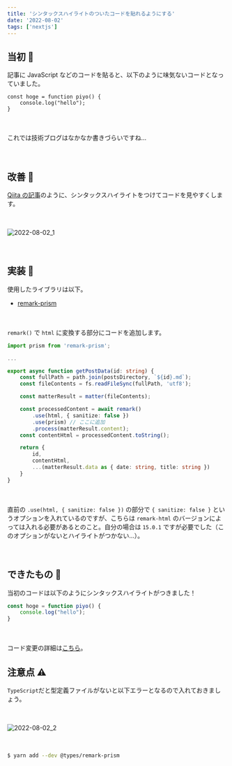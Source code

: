 ```yaml
---
title: 'シンタックスハイライトのついたコードを貼れるようにする'
date: '2022-08-02'
tags: ['nextjs']
---
```



## 当初 👶
記事に JavaScript などのコードを貼ると、以下のように味気ないコードとなっていました。

<div><pre><code class=""><span>const</span> <span>hoge</span> <span>=</span> <span>function</span> <span>piyo</span><span>(</span><span>)</span> <span>{</span>
    <span>console</span><span>.</span><span>log</span><span>(</span><span>"hello"</span><span>)</span><span>;</span>
<span>}</span>
</code></pre></div>

　

これでは技術ブログはなかなか書きづらいですね...


　

## 改善 🔨
[Qiita の記事](https://qiita.com/motoooo_s/items/d7eb263352502458363d)のように、シンタックスハイライトをつけてコードを見やすくします。

　

![2022-08-02_1](/images/posts/2022-08-02/2022-08-02_1.png)

　
## 実装 🚜
使用したライブラリは以下。
- [remark-prism](https://www.npmjs.com/package/remark-prism)

　
　

`remark()` で `html` に変換する部分にコードを追加します。

```typescript
import prism from 'remark-prism';

...

export async function getPostData(id: string) {
    const fullPath = path.join(postsDirectory, `${id}.md`);
    const fileContents = fs.readFileSync(fullPath, 'utf8');

    const matterResult = matter(fileContents);

    const processedContent = await remark()
        .use(html, { sanitize: false })
        .use(prism) // ここに追加
        .process(matterResult.content);
    const contentHtml = processedContent.toString();

    return {
        id,
        contentHtml,
        ...(matterResult.data as { date: string, title: string })
    }
}
```

　

直前の `.use(html, { sanitize: false })` の部分で `{ sanitize: false }` というオプションを入れているのですが、こちらは `remark-html` のバージョンによっては入れる必要があるとのこと。自分の場合は `15.0.1` ですが必要でした（このオプションがないとハイライトがつかない...）。

　
## できたもの 💮
当初のコードは以下のようにシンタックスハイライトがつきました！  
```javascript
const hoge = function piyo() {
    console.log("hello");
}
```

　

コード変更の詳細は[こちら](https://github.com/moto-sbt/nextjs-blog/pull/14/files)。
　

## 注意点 ⚠
`TypeScript`だと型定義ファイルがないと以下エラーとなるので入れておきましょう。  

　

![2022-08-02_2](/images/posts/2022-08-02/2022-08-02_2.png)

　

```bash
$ yarn add --dev @types/remark-prism
```